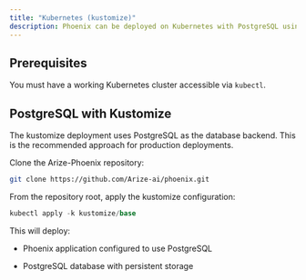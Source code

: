 ```yaml
---
title: "Kubernetes (kustomize)"
description: Phoenix can be deployed on Kubernetes with PostgreSQL using kustomize.
---
```


## Prerequisites

You must have a working Kubernetes cluster accessible via `kubectl`.

## PostgreSQL with Kustomize

The kustomize deployment uses PostgreSQL as the database backend. This is the recommended approach for production deployments.

Clone the Arize-Phoenix repository:

```bash
git clone https://github.com/Arize-ai/phoenix.git
```

From the repository root, apply the kustomize configuration:

```csharp
kubectl apply -k kustomize/base
```

This will deploy:

* Phoenix application configured to use PostgreSQL

* PostgreSQL database with persistent storage


